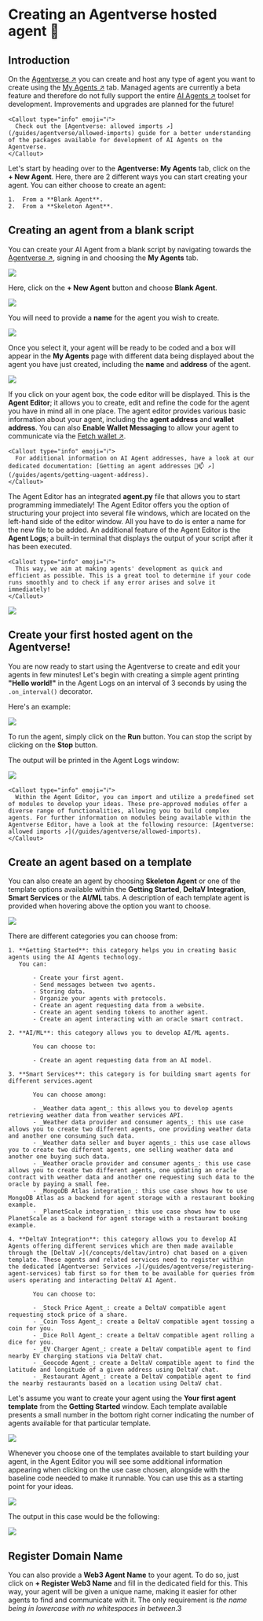 
# Creating an Agentverse hosted agent 🤖

## Introduction

On the [Agentverse ↗️](https://agentverse.ai/) you can create and host any type of agent you want to create using the [My Agents ↗️](/concepts/agent-services/agent-hosting) tab. Managed agents are currently a beta feature and therefore do not fully support the entire [AI Agents ↗️](/concepts/agents/agents) toolset for development. Improvements and upgrades are planned for the future!

    <Callout type="info" emoji="ℹ️">
      Check out the [Agentverse: allowed imports ↗️](/guides/agentverse/allowed-imports) guide for a better understanding of the packages available for development of AI Agents on the Agentverse.
    </Callout>

Let's start by heading over to the **Agentverse: My Agents** tab, click on the **+ New Agent**. Here, there are 2 different ways you can start creating your agent. You can either choose to create an agent:

    1.  From a **Blank Agent**.
    2.  From a **Skeleton Agent**.

## Creating an agent from a blank script

You can create your AI Agent from a blank script by navigating towards the [Agentverse ↗️](https://agentverse.ai/), signing in and choosing the **My Agents** tab.

![](../../../src/images/agentverse/create-agent/agentverse-myagent_1.png)

Here, click on the **+ New Agent** button and choose **Blank Agent**.

![](../../../src/images/agentverse/create-agent/agentverse-myagent_2.png)

You will need to provide a **name** for the agent you wish to create.

![](../../../src/images/agentverse/create-agent/agentverse-myagent_2a.png)

Once you select it, your agent will be ready to be coded and a box will appear in the **My Agents** page with different data being displayed about the agent you have just created, including the **name** and **address** of the agent.

![](../../../src/images/agentverse/create-agent/agentverse-myagent_3.png)

If you click on your agent box, the code editor will be displayed. This is the **Agent Editor**; it allows you to create, edit and refine the code for the agent you have in mind all in one place. The agent editor provides various basic information about your agent, including the **agent address** and **wallet address**. You can also **Enable Wallet Messaging** to allow your agent to communicate via the [Fetch wallet ↗️](/guides/fetch-network/fetch-wallet/fetch-wallet-getting-started).

    <Callout type="info" emoji="ℹ️">
      For additional information on AI Agent addresses, have a look at our dedicated documentation: [Getting an agent addresses 🤖📫 ↗️](/guides/agents/getting-uagent-address).
    </Callout>

The Agent Editor has an integrated **agent.py** file that allows you to start programming immediately! The Agent Editor offers you the option of structuring your project into several file windows, which are located on the left-hand side of the editor window. All you have to do is enter a name for the new file to be added. An additional feature of the Agent Editor is the **Agent Logs**; a built-in terminal that displays the output of your script after it has been executed.

    <Callout type="info" emoji="ℹ️">
      This way, we aim at making agents' development as quick and efficient as possible. This is a great tool to determine if your code runs smoothly and to check if any error arises and solve it immediately!
    </Callout>

![](../../../src/images/agentverse/create-agent/agentverse-myagent_4.png)

## Create your first hosted agent on the Agentverse!

You are now ready to start using the Agentverse to create and edit your agents in few minutes! Let's begin with creating a simple agent printing **"Hello world!"** in the Agent Logs on an interval of 3 seconds by using the `.on_interval()` decorator.

Here's an example:

![](../../../src/images/agentverse/create-agent/agentverse-myagent_5.png)

To run the agent, simply click on the **Run** button. You can stop the script by clicking on the **Stop** button.

The output will be printed in the Agent Logs window:

![](../../../src/images/agentverse/create-agent/agentverse-myagent_6.png)

    <Callout type="info" emoji="ℹ️">
      Within the Agent Editor, you can import and utilize a predefined set of modules to develop your ideas. These pre-approved modules offer a diverse range of functionalities, allowing you to build complex agents. For further information on modules being available within the Agentverse Editor, have a look at the following resource: [Agentverse: allowed imports ↗️](/guides/agentverse/allowed-imports).
    </Callout>

## Create an agent based on a template

You can also create an agent by choosing **Skeleton Agent** or one of the template options available within the **Getting Started**, **DeltaV Integration**, **Smart Services** or the **AI/ML** tabs. A description of each template agent is provided when hovering above the option you want to choose.

![](../../../src/images/agentverse/create-agent/agentverse-myagent_7.png)

There are different categories you can choose from:

    1. **Getting Started**: this category helps you in creating basic agents using the AI Agents technology.
       You can:

           - Create your first agent.
           - Send messages between two agents.
           - Storing data.
           - Organize your agents with protocols.
           - Create an agent requesting data from a website.
           - Create an agent sending tokens to another agent.
           - Create an agent interacting with an oracle smart contract.

    2. **AI/ML**: this category allows you to develop AI/ML agents.

           You can choose to:

           - Create an agent requesting data from an AI model.

    3. **Smart Services**: this category is for building smart agents for different services.agent

           You can choose among:

           - _Weather data agent_: this allows you to develop agents retrieving weather data from weather services API.
           - _Weather data provider and consumer agents_: this use case allows you to create two different agents, one providing weather data and another one consuming such data.
           - _Weather data seller and buyer agents_: this use case allows you to create two different agents, one selling weather data and another one buying such data.
           - _Weather oracle provider and consumer agents_: this use case allows you to create two different agents, one updating an oracle contract with weather data and another one requesting such data to the oracle by paying a small fee.
           - _MongoDB Atlas integration_: this use case shows how to use MongoDB Atlas as a backend for agent storage with a restaurant booking example.
           - _PlanetScale integration_: this use case shows how to use PlanetScale as a backend for agent storage with a restaurant booking example.

    4. **DeltaV Integration**: this category allows you to develop AI Agents offering different services which are then made available through the [DeltaV ↗️](/concepts/deltav/intro) chat based on a given template. These agents and related services need to register within the dedicated [Agentverse: Services ↗️](/guides/agentverse/registering-agent-services) tab first so for them to be available for queries from users operating and interacting DeltaV AI Agent.

           You can choose to:

           - _Stock Price Agent_: create a DeltaV compatible agent requesting stock price of a share.
           - _Coin Toss Agent_: create a DeltaV compatible agent tossing a coin for you.
           - _Dice Roll Agent_: create a DeltaV compatible agent rolling a dice for you.
           - _EV Charger Agent_: create a DeltaV compatible agent to find nearby EV charging stations via DeltaV chat.
           - _Geocode Agent_: create a DeltaV compatible agent to find the latitude and longitude of a given address using DeltaV chat.
           - _Restaurant Agent_: create a DeltaV compatible agent to find the nearby restaurants based on a location using DeltaV chat.

Let's assume you want to create your agent using the **Your first agent template** from the **Getting Started** window.
Each template available presents a small number in the bottom right corner indicating the number of agents available for that particular template.

![](../../../src/images/agentverse/create-agent/agentverse-myagent_8.png)

Whenever you choose one of the templates available to start building your agent, in the Agent Editor you will see some additional information appearing when clicking on the use case chosen, alongside with the baseline code needed to make it runnable. You can use this as a starting point for your ideas.

![](../../../src/images/agentverse/create-agent/agentverse-myagent_9.png)

The output in this case would be the following:

![](../../../src/images/agentverse/create-agent/agentverse-myagent_10.png)

## Register Domain Name

You can also provide a **Web3 Agent Name** to your agent. To do so, just click on **+ Register Web3 Name** and fill in the dedicated field for this. This way, your agent will be given a unique name, making it easier for other agents to find and communicate with it. The only requirement is _the name being in lowercase with no whitespaces in between_.3

